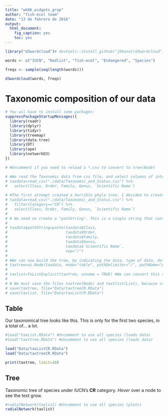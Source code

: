 ```yaml
---
title: "wk06_widgets_grop"
author: "fish-ecol team"
date: "13 de febrero de 2016"
output:
  html_document:
    fig_caption: yes
    toc: yes
---
```


```r

library("d3wordcloud")# devtools::install_github("jbkunst/d3wordcloud")

words <- c("IUCN", "Redlist", "fish-ecol", "Endangered", "Species")

freqs <- sample(seq(length(words)))

d3wordcloud(words, freqs)
```

# Taxonomic composition of our data

```r
# You wil have to install some packages:
suppressPackageStartupMessages({
  library(readr)
  library(dplyr)
  library(tidyr)
  library(treemap)
  library(data.tree)
  library(DT)
  library(ape)
  library(networkD3)
})

# #Uncomment if you need to reload a *.csv to convert to tree(Node)

# #We read the Taxonomic data from csv file, and select columns of interest
# taxdata=read_csv("./data/Taxonomic_and_Status.csv") %>%
#   select(Class, Order, Family, Genus, `Scientific Name`)
  
# #The first attempt created a horrible phylo tree. I decided to create another with only CR species. Both files are stored as *.RData, just in case.
# taxdata=read_csv("./data/Taxonomic_and_Status.csv") %>%
#   filter(Category=="CR") %>%
#   select(Class, Order, Family, Genus, `Scientific Name`)
# 
# # We need no create a "pathString". This is a single string that contains all taxonomic information for each species. Therefore, pathString is a column like "SARCOPTERYGII/COELACANTHIFORMES/LATIMERIIDAE/Latimeria/Latimeria chalumnae". This string is used later in as.Node as to indicate the function how to build the tree.
# 
# taxdata$pathString=paste(taxdata$Class,
#                          taxdata$Order,
#                          taxdata$Family,
#                          taxdata$Genus,
#                          taxdata$`Scientific Name`,
#                          sep="/")
# 
# #We can now build the tree, by indicating the data, type of data, delimiter, and path
# taxtree=as.Node(taxdata, mode="table", pathDelimiter="/", pathName="pathString")
# 
# taxlist=ToListExplicit(taxtree, unname = TRUE) #We can convert this to a list, and feed it to a Network graph
# 
# # We must save the files taxtree(Node) and taxtlist(List), because creating the tree takes A LOT. We can later just load them with load("filename.extension")
# save(taxtree, file="Data/taxtreeCR.RData")
# save(taxlist, file="Data/taxListCR.RData")
```

## Table

Our taxonomical tree looks like this. This is only for the first two species, in a total of... a lot.

```r
#load("taxList.RData") #Uncomment to use all species (loads data)
#load("taxttree.RData") #Uncomment to use all species (loads data)

load("Data/taxListCR.RData")
load("Data/taxtreeCR.RData")

print(taxtree, limit=10)

```


## Tree

Taxonomic tree of species under IUCN's **CR** category. *Hover* over a node to see the text grow.
```r
#radialNetwork(taxlist) #Uncomment to use all species (plots)
radialNetwork(taxlist)
```


